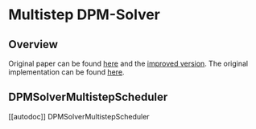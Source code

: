 <!--Copyright 2023 The HuggingFace Team. All rights reserved.

Licensed under the Apache License, Version 2.0 (the "License"); you may not use this file except in compliance with
the License. You may obtain a copy of the License at

http://www.apache.org/licenses/LICENSE-2.0

Unless required by applicable law or agreed to in writing, software distributed under the License is distributed on
an "AS IS" BASIS, WITHOUT WARRANTIES OR CONDITIONS OF ANY KIND, either express or implied. See the License for the
specific language governing permissions and limitations under the License.
-->

# Multistep DPM-Solver

## Overview

Original paper can be found [here](https://arxiv.org/abs/2206.00927) and the [improved version](https://arxiv.org/abs/2211.01095). The original implementation can be found [here](https://github.com/LuChengTHU/dpm-solver).

## DPMSolverMultistepScheduler
[[autodoc]] DPMSolverMultistepScheduler